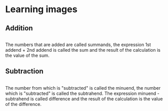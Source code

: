 <h1>Learning images</h1>

<h2>Addition</h2>
<Image data="https://images.pexels.com/photos/374918/pexels-photo-374918.jpeg?auto=compress&cs=tinysrgb&dpr=2&h=750&w=1260"/>
<p>The numbers that are added are called summands, the expression
1st addend + 2nd addend is called the sum and the result of the calculation is the value of the sum.</p>

<h2>Subtraction</h2>
<Image data="https://cdn.pixabay.com/photo/2018/04/03/21/07/abacus-3288079_960_720.jpg"/>
<p>The number from which is "subtracted" is called the minuend, the number which is "subtracted" is called the subtrahend.
The expression minuend - subtrahend is called difference and the result of the calculation is the value of the difference.</p>

